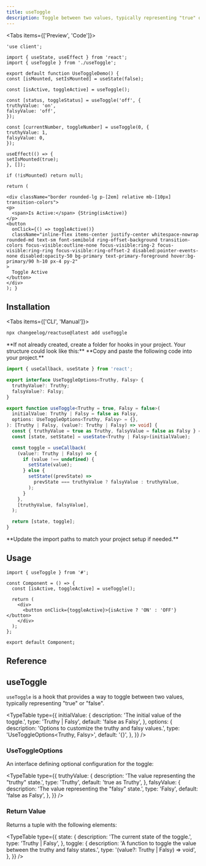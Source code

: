 ```yaml
---
title: useToggle
description: Toggle between two values, typically representing "true" or "false"
---
```


<Tabs items={['Preview', 'Code']}>
  <Tab value="Preview">
    <UseToggleDemo />
  </Tab>
  <Tab value="Code">
  ```tsx
'use client';

import { useState, useEffect } from 'react';
import { useToggle } from './useToggle';

export default function UseToggleDemo() {
  const [isMounted, setIsMounted] = useState(false);

const [isActive, toggleActive] = useToggle();

const [status, toggleStatus] = useToggle('off', {
truthyValue: 'on',
falsyValue: 'off',
});

const [currentNumber, toggleNumber] = useToggle(0, {
truthyValue: 1,
falsyValue: 0,
});

useEffect(() => {
setIsMounted(true);
}, []);

if (!isMounted) return null;

return (

<div className="border rounded-lg p-[2em] relative mb-[10px] transition-colors">
  <p>
    <span>Is Active:</span> {String(isActive)}
  </p>
  <button
    onClick={() => toggleActive()}
    className="inline-flex items-center justify-center whitespace-nowrap rounded-md text-sm font-semibold ring-offset-background transition-colors focus-visible:outline-none focus-visible:ring-2 focus-visible:ring-ring focus-visible:ring-offset-2 disabled:pointer-events-none disabled:opacity-50 bg-primary text-primary-foreground hover:bg-primary/90 h-10 px-4 py-2"
  >
    Toggle Active
  </button>
</div>
); }
```
</Tab>
</Tabs>

## Installation

<Tabs items={['CLI', 'Manual']}>
```bash tab="CLI"
npx changeelog/reactuse@latest add useToggle
```

  <Tab value="Manual">
<Steps>
<Step>
**If not already created, create a folder for hooks in your project. Your structure could look like this:**

<Files>
  <Folder name="app" defaultOpen>
    <File name="layout.tsx" />
    <File name="page.tsx" />
    <File name="global.css" />
  </Folder>
  <Folder name="components">
    <File name="button.tsx" />
    <File name="tabs.tsx" />
    <File name="dialog.tsx" />
  </Folder>
    <Folder name="hooks">
    <File name="hook.ts" />
    <File name="custom-hook.ts" />
  </Folder>
  <File name="package.json" />
</Files>
 </Step>
<Step>
**Copy and paste the following code into your project.**

```ts tab="Manual"
import { useCallback, useState } from 'react';

export interface UseToggleOptions<Truthy, Falsy> {
  truthyValue?: Truthy;
  falsyValue?: Falsy;
}

export function useToggle<Truthy = true, Falsy = false>(
  initialValue: Truthy | Falsy = false as Falsy,
  options: UseToggleOptions<Truthy, Falsy> = {},
): [Truthy | Falsy, (value?: Truthy | Falsy) => void] {
  const { truthyValue = true as Truthy, falsyValue = false as Falsy } = options;
  const [state, setState] = useState<Truthy | Falsy>(initialValue);

  const toggle = useCallback(
    (value?: Truthy | Falsy) => {
      if (value !== undefined) {
        setState(value);
      } else {
        setState((prevState) =>
          prevState === truthyValue ? falsyValue : truthyValue,
        );
      }
    },
    [truthyValue, falsyValue],
  );

  return [state, toggle];
}
```

</Step>
<Step>
**Update the import paths to match your project setup if needed.**
</Step>
</Steps></Tab>
  </Tabs>

## Usage

```tsx
import { useToggle } from '#';

const Component = () => {
  const [isActive, toggleActive] = useToggle();

  return (
    <div>
      <button onClick={toggleActive}>{isActive ? 'ON' : 'OFF'}</button>
    </div>
  );
};

export default Component;
```

## Reference

## useToggle

`useToggle` is a hook that provides a way to toggle between two values, typically representing "true" or "false".

<TypeTable
  type={{
    initialValue: {
      description: 'The initial value of the toggle.',
      type: 'Truthy | Falsy',
      default: 'false as Falsy',
    },
    options: {
      description: 'Options to customize the truthy and falsy values.',
      type: 'UseToggleOptions<Truthy, Falsy>',
      default: '{}',
    },
  }}
/>

### UseToggleOptions

An interface defining optional configuration for the toggle:

<TypeTable
  type={{
    truthyValue: {
      description: 'The value representing the "truthy" state.',
      type: 'Truthy',
      default: 'true as Truthy',
    },
    falsyValue: {
      description: 'The value representing the "falsy" state.',
      type: 'Falsy',
      default: 'false as Falsy',
    },
  }}
/>

### Return Value

Returns a tuple with the following elements:

<TypeTable
  type={{
    state: {
      description: 'The current state of the toggle.',
      type: 'Truthy | Falsy',
    },
    toggle: {
      description:
        'A function to toggle the value between the truthy and falsy states.',
      type: '(value?: Truthy | Falsy) => void',
    },
  }}
/>

